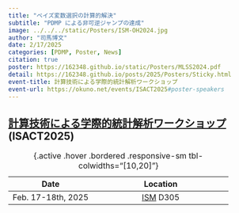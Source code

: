 ```yaml
---
title: "ベイズ変数選択の計算的解決"
subtitle: "PDMP による非可逆ジャンプの達成"
image: ../../../static/Posters/ISM-OH2024.jpg
author: "司馬博文"
date: 2/17/2025
categories: [PDMP, Poster, News]
citation: true
poster: https://162348.github.io/static/Posters/MLSS2024.pdf
detail: https://162348.github.io/posts/2025/Posters/Sticky.html
event-title: 計算技術による学際的統計解析ワークショップ
event-url: https://okuno.net/events/ISACT2025#poster-speakers
---
```



## [計算技術による学際的統計解析ワークショップ](https://okuno.net/events/ISACT2025) (ISACT2025)

| Date | Location |
|:---:|:------:|
| Feb. 17-18th, 2025 | [ISM](https://www.ism.ac.jp/access/index_j.html) D305 |

: {.active .hover .bordered .responsive-sm tbl-colwidths="[10,20]"}



